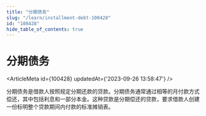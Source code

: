 ```yaml
---
title: "分期债务"
slug: "/learn/installment-debt-100428"
id: "100428"
hide_table_of_contents: true
---
```



# 分期债务

<ArticleMeta id={100428} updatedAt={'2023-09-26 13:58:47'} />
<div className='border-solid border-b border-t-0 my-4 border-[var(--ifm-color-gray-300)]' />

分期债务是借款人按照规定分期还款的贷款。分期债务通常通过相等的月付款方式偿还，其中包括利息和一部分本金。这种贷款是分期偿还的贷款，要求借款人创建一份标明整个贷款期间内付款的标准摊销表。
